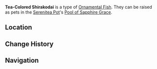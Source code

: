 {{DISPLAYTITLE:Tea-Colored Shirakodai}}
{{About|the [[furnishing]]|the fish|Tea-Colored Shirakodai}}
{{Furnishing Infobox
|title          = Tea-Colored Shirakodai
|id             = 379016
|image          = Item Ornamental Tea-Colored Shirakodai.png
|category       = Ornamental Fish
|rarity         = 4
|adeptal_energy = 
|load           = 
|description    = A valuable Ornamental Fish that may be kept as a pet in the [[Pool of Sapphire Grace]].<br />{{Item Description|Tea-Colored Shirakodai}}
}}
'''Tea-Colored Shirakodai''' is a type of [[Ornamental Fish]]. They can be raised as pets in the [[Serenitea Pot]]'s [[Pool of Sapphire Grace]].

==Location==
{{transclude|Tea-Colored Shirakodai|Location}}

==Change History==
{{Change History|2.1}}

==Navigation==
{{Furnishing Navbox/Subsystems|fish pond}}